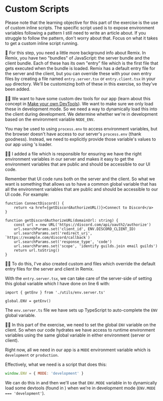 # Custom Scripts

<callout-info>
	Please note that the learning objective for this part of the exercise is the
	use of custom inline scripts. The specific script used is to expose
	environment variables following a pattern I still need to write an article
	about. If you struggle to follow the pattern, don't worry about that. Focus on
	what it takes to get a custom inline script running.
</callout-info>

🦉 For this step, you need a little more background info about Remix. In Remix,
you have two "bundles" of JavaScript: the server bundle and the client bundle.
Each of these has its own "entry" file which is the first file that gets
executed when the bundle is loaded. Remix has a default entry file for the
server and the client, but you can override these with your own entry files by
creating a file named `entry.server.tsx` or `entry.client.tsx` in your `app`
directory. We'll be customizing both of these in this exercise, so they've been
added.

👨‍💼 We want to have some custom dev tools for our app (learn about this concept
in [Make your own DevTools](https://kentcdodds.com/blog/make-your-own-dev-tools)).
We want to make sure we only load these in development mode. So we need a way
to dynamically load this into the client during development. We determine
whether we're in development based on the environment variable `NODE_ENV`.

You may be used to using `process.env` to access environment variables, but the
browser doesn't have access to our server's `process.env` (thank goodness).
Instead, we need to explicitly provide those variable's values to our app
using <InlineFile file="app/root.tsx" />'s loader.

🧝‍♂️ I added a <InlineFile file="app/utils/env.server.ts" /> file which is
responsible for ensuring we have the right environment variables in our server
and makes it easy to get the environment variables that are public and should be
accessible to our UI code.

Remember that UI code runs both on the server and the client. So what we want is
something that allows us to have a common global variable that has all the
environment variables that are public and should be accessible to our UI code.
For example:

```tsx filename=app/routes/connect-discord.tsx lines=7
function ConnectDiscord() {
	return <a href={getDiscordAuthorizeURL()}>Connect to Discord</a>
}

function getDiscordAuthorizeURL(domainUrl: string) {
	const url = new URL('https://discord.com/api/oauth2/authorize')
	url.searchParams.set('client_id', ENV.DISCORD_CLIENT_ID)
	url.searchParams.set('redirect_uri', `https://example.com/discord/callback`)
	url.searchParams.set('response_type', 'code')
	url.searchParams.set('scope', 'identify guilds.join email guilds')
	return url.toString()
}
```

🧝‍♂️ To do this, I've also created
custom <InlineFile file="app/entry.server.tsx" />
and <InlineFile file="app/entry.client.tsx" /> files which override the
default entry files for the server and client in Remix.

With the `entry.server.tsx`, we can take care of the server-side of setting this
global variable which I have done on line 6 with:

```tsx lines=6 start=4
import { getEnv } from './utils/env.server.ts'

global.ENV = getEnv()
```

The `env.server.ts` file we have sets up TypeScript to auto-complete the `ENV`
global variable.

👨‍💼 In this part of the exercise, we need to set the global `ENV` variable on the
client. So when our code hydrates we have access to runtime environment
variables using the same global variable in either environment (server or
client).

Right now, all we need in our app is a `MODE` environment variable which is
`development` or `production`.

Effectively, what we need is a script that does this:

```js
window.ENV = { MODE: 'development' }
```

We can do this in <InlineFile file="app/root.tsx" /> and then we'll use that
`ENV.MODE` variable in <InlineFile file="app/entry.client.tsx" /> to dynamically
load some devtools (found in <InlineFile file="app/utils/devtools.tsx" />) when
we're in development mode (`ENV.MODE === 'development'`).
